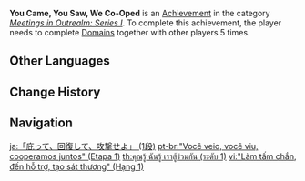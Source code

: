 {{Achievement Infobox
|title        = You Came, You Saw, We Co-Oped
|id           = 86001
|order id     = 9001
|category     = Meetings in Outrealm: Series I
|description  = Complete [[Domains]] together with other players 5 times.
|requirements = 
|primogems    = 5
|tracking     = Tracks the total number of domains completed with other players.
|topic        = Co-Op Mode
|set          = You Came, You Saw, We Co-Oped
|tier         = 1
|tiers_total  = 3
}}
'''You Came, You Saw, We Co-Oped''' is an [[Achievement]] in the category ''[[Meetings in Outrealm: Series I]]''. To complete this achievement, the player needs to complete [[Domains]] together with other players 5 times.
<!--
==Trivia==

==Video Guides==
{{EVT
|video1   = 
|caption1 = 
}}
-->
==Other Languages==
{{Transclude|You Came, You Saw, We Co-Oped|Other Languages}}

==Change History==
{{Change History|1.0}}
<!--
==References==
{{Reflist}}
-->
==Navigation==
{{Achievement Navbox}}

[[ja:「庇って、回復して、攻撃せよ」 (1段)]]
[[pt-br:"Você veio, você viu, cooperamos juntos" (Etapa 1)]]
[[th:คุณรู้ ฉันรู้ เราสู้ร่วมกัน (ระดับ 1)]]
[[vi:"Làm tấm chắn, đến hỗ trợ, tạo sát thương" (Hạng 1)]]